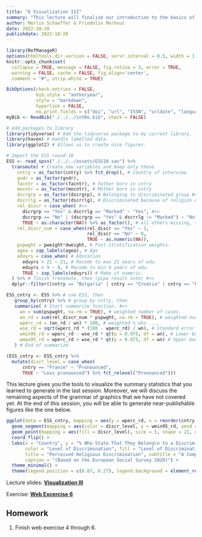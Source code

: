 ```yaml
---
title: "6 Visualization III"
summary: "This lecture will finalize our introduction to the basics of the grammar of graphics and ggplot2."
author: Merlin Schaeffer & Friedolin Merhout
date: 2022-10-20
publishdate: 2022-10-20
---
```


```r
library(RefManageR)
options(htmltools.dir.version = FALSE, servr.interval = 0.5, width = 115, digits = 2)
knitr::opts_chunk$set(
  collapse = TRUE, message = FALSE, fig.retina = 3, error = TRUE,
  warning = FALSE, cache = FALSE, fig.align='center',
  comment = "#", strip.white = TRUE)

BibOptions(check.entries = FALSE, 
           bib.style = "authoryear", 
           style = "markdown",
           hyperlink = FALSE,
           no.print.fields = c("doi", "url", "ISSN", "urldate", "language", "note", "isbn", "volume"))
myBib <- ReadBib("./../../intRo.bib", check = FALSE)

# Add packages to library
library(tidyverse) # Add the tidyverse package to my current library.
library(haven) # Handle labelled data.
library(ggplot2) # Allows us to create nice figures.

# Import the ESS round 10
ESS <- read_spss("./../../assets/ESS10.sav") %>%
  transmute( # Create new variables and keep only those
    cntry = as_factor(cntry) %>% fct_drop(), # Country of interview
    gndr = as_factor(gndr),
    facntr = as_factor(facntr), # Father born in cntry
    mocntr = as_factor(mocntr), # Mother born in cntry
    dscrgrp = as_factor(dscrgrp), # Belonging to discriminated group #<<
    dscrrlg = as_factor(dscrrlg), # Discriminated because of religion #<<
    rel_discr = case_when( #<<
      dscrgrp == "Yes" & dscrrlg == "Marked" ~ "Yes", #<<
      dscrgrp == "No" | (dscrgrp == "Yes" & dscrrlg != "Marked") ~ "No", #<<
      TRUE ~ as.character(NA)) %>% as_factor(), # all others missing, then change to factor #<<
    rel_discr_num = case_when(rel_discr == "Yes" ~ 1, 
                              rel_discr == "No" ~ 0,
                              TRUE ~ as.numeric(NA)),
    pspwght = pweight*dweight, # Post-stratification weights.     
    agea = zap_labels(agea), # Age
    eduyrs = case_when( # Education
      eduyrs > 21 ~ 21, # Recode to max 21 years of edu.
      eduyrs < 9 ~ 9, # Recode to min 9 years of edu.
      TRUE ~ zap_labels(eduyrs)) # Make it numeric.
  ) %>% # finish transmute, then (pipe result into) #<<
  dplyr::filter((cntry == "Bulgaria" | cntry == "Croatia" | cntry == "France"))

ESS_cntry <- ESS %>% # use ESS, then
   group_by(cntry) %>% # group by cntry, then
   summarize( # Start summarize function. #<<
     wn = sum(pspwght, na.rm = TRUE), # weighted number of cases,
     wn_rd = sum(rel_discr_num * pspwght, na.rm = TRUE), # weighted number of cases who ...,
     wperc_rd = (wn_rd / wn) * 100, # weighted % who ...,
     wse_rd = sqrt(wperc_rd * (100 - wperc_rd) / wn), # Standard error of the percent,
     wmin95_rd = wperc_rd - wse_rd * qt(p = 0.975, df = wn), # Lower bound of 95% CI,
     wmax95_rd = wperc_rd + wse_rd * qt(p = 0.975, df = wn) # Upper bound of 95% CI,
   ) # End of summarize.

(ESS_cntry <- ESS_cntry %>% 
  mutate(discr_level = case_when(
      cntry == "France" ~ "Pronounced",
      TRUE ~ "Less pronounced") %>% fct_relevel("Pronounced")))
```

This lecture gives you the tools to visualize the summary statistics that you learned to generate in the last session. Moreover, we will discuss the remaining aspects of the grammar of graphics that we have not covered yet. At the end of this session, you will be able to generate near-publishable figures like the one below.

```r
ggplot(data = ESS_cntry, mapping = aes(y = wperc_rd, x = reorder(cntry, wperc_rd))) +
  geom_segment(mapping = aes(color = discr_level, y = wmin95_rd, yend = wmax95_rd, xend = cntry), size = 6.5, alpha = 0.3) +
  geom_point(mapping = aes(fill = discr_level), size = 5, shape = 21, color = "white") +
  coord_flip() +
  labs(x = "Country", y = "% Who State That They Belong\n to a Discriminated Religious Minority in Their Country of Residence\n(Along with 95% Confidence Intervals)",
       color = "Level of Discrimination", fill = "Level of Discrimination",
       title = "Perceived Religious Discrimination", subtitle = "A Comparison of Three Countries",
       caption = "(Based on the European Social Survey 2020)") + 
  theme_minimal() +
  theme(legend.position = c(0.87, 0.27), legend.background = element_rect(fill = NA, color = NA))
```

Lecture slides: [**Visualization III**](/6-Visualization-III/6-Visualization-III.html)

Exercise: [**Web Excercise 6**](/exercises/exercise6.html)


## Homework
1. Finish web exercise 4 through 6.
